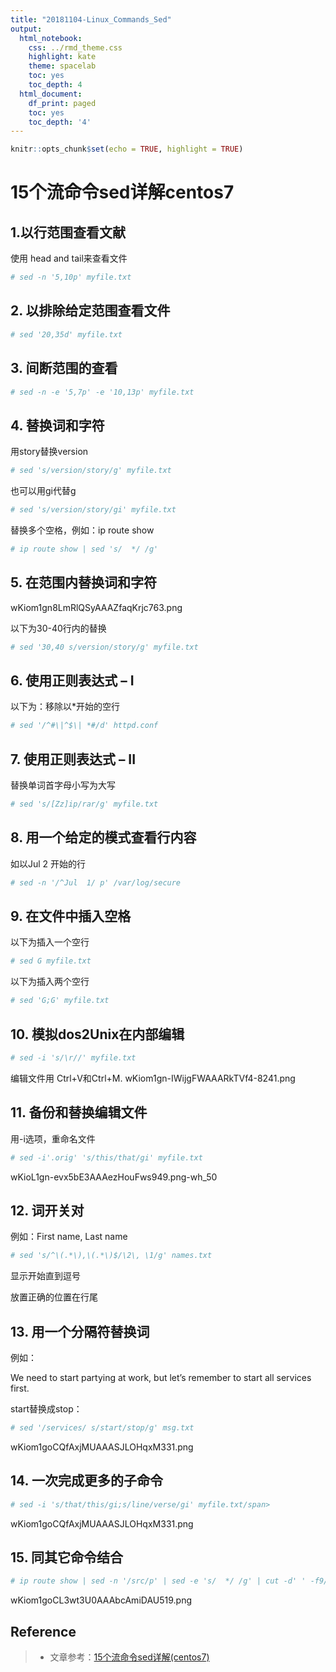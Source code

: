 ```yaml
---
title: "20181104-Linux_Commands_Sed"
output:
  html_notebook:
    css: ../rmd_theme.css
    highlight: kate
    theme: spacelab
    toc: yes
    toc_depth: 4
  html_document:
    df_print: paged
    toc: yes
    toc_depth: '4'
---
```


```r
knitr::opts_chunk$set(echo = TRUE, highlight = TRUE)
```

# 15个流命令sed详解centos7

## 1.以行范围查看文献

使用 head and tail来查看文件
```sh
# sed -n '5,10p' myfile.txt
```

## 2. 以排除给定范围查看文件

```sh
# sed '20,35d' myfile.txt
```

## 3. 间断范围的查看
```sh
# sed -n -e '5,7p' -e '10,13p' myfile.txt
```
## 4. 替换词和字符

用story替换version
```sh
# sed 's/version/story/g' myfile.txt
```
也可以用gi代替g
```sh
# sed 's/version/story/gi' myfile.txt
```
替换多个空格，例如：ip route show
```sh
# ip route show | sed 's/  */ /g'
```
## 5. 在范围内替换词和字符

wKiom1gn8LmRlQSyAAAZfaqKrjc763.png

以下为30-40行内的替换
```sh
# sed '30,40 s/version/story/g' myfile.txt
```

## 6. 使用正则表达式 – I

以下为：移除以*开始的空行
```sh
# sed '/^#\|^$\| *#/d' httpd.conf
```

## 7. 使用正则表达式 – II

替换单词首字母小写为大写
```sh
# sed 's/[Zz]ip/rar/g' myfile.txt
```

## 8. 用一个给定的模式查看行内容

如以Jul 2 开始的行
```sh
# sed -n '/^Jul  1/ p' /var/log/secure
```


## 9. 在文件中插入空格

以下为插入一个空行
```sh
# sed G myfile.txt
```

以下为插入两个空行
```sh
# sed 'G;G' myfile.txt
```

## 10. 模拟dos2Unix在内部编辑

```sh
# sed -i 's/\r//' myfile.txt
```

编辑文件用 Ctrl+V和Ctrl+M.
wKiom1gn-IWijgFWAAARkTVf4-8241.png

## 11. 备份和替换编辑文件

用-i选项，重命名文件
```sh
# sed -i'.orig' 's/this/that/gi' myfile.txt
```
wKioL1gn-evx5bE3AAAezHouFws949.png-wh_50

## 12. 词开关对

例如：First name, Last name
```sh
# sed 's/^\(.*\),\(.*\)$/\2\, \1/g' names.txt
```

显示开始直到逗号

放置正确的位置在行尾

## 13. 用一个分隔符替换词

例如：

We need to start partying at work, but
let’s remember to start all services first.

start替换成stop：
```sh
# sed '/services/ s/start/stop/g' msg.txt
```

wKiom1goCQfAxjMUAAASJLOHqxM331.png

## 14. 一次完成更多的子命令
```sh
# sed -i 's/that/this/gi;s/line/verse/gi' myfile.txt/span>
```

wKiom1goCQfAxjMUAAASJLOHqxM331.png

## 15. 同其它命令结合

```sh
# ip route show | sed -n '/src/p' | sed -e 's/  */ /g' | cut -d' ' -f9/span>
```

wKiom1goCL3wt3U0AAAbcAmiDAU519.png

## Reference

> - 文章参考：[15个流命令sed详解(centos7)](http://blog.51cto.com/risingair/1872296)


